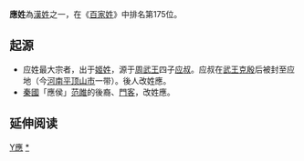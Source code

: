 {{姓氏
|姓氏=应
|繁體=應
|簡體=应
|拼音=Yīng
|南京官話=in<sup>1</sup>
|中国大陆=Ying
|台湾=Ying
|香港=Ying
|澳门=Ieng
|新加坡=
|马来西亚=
|越南=Ứng
|韩国=응
|反切=
|同音字=
|堂号=
|郡望=[[汝南郡|汝南郡]]
}}

'''應姓'''為[[漢姓|漢姓]]之一，在《[[百家姓|百家姓]]》中排名第175位。

== 起源 ==
* 应姓最大宗者，出于[[姬姓|姬姓]]，源于[[周武王|周武王]]四子[[应叔|应叔]]。应叔在[[武王克殷|武王克殷]]后被封至应地（今[[河南|河南]][[平顶山市|平顶山市]]一带）。後人改姓應。
* [[秦國|秦國]]「應侯」[[范雎|范雎]]的後裔、[[門客|門客]]，改姓應。

== 延伸阅读 ==
{{Wikisource further reading}}

{{姓氏小作品}}

[[Category:漢姓|Y應]]
[[Category:應姓|*]]